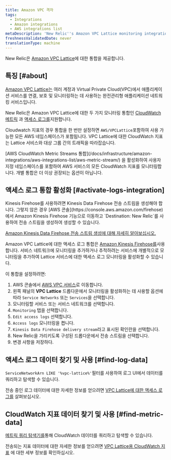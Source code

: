 ```yaml
---
title: Amazon VPC 격자
tags:
  - Integrations
  - Amazon integrations
  - AWS integrations list
metaDescription: 'New Relic''s Amazon VPC Lattice monitoring integration: how to enable it, and the data it reports.'
freshnessValidatedDate: never
translationType: machine
---
```


New Relic은 [Amazon VPC Lattice](https://docs.aws.amazon.com/vpc-lattice/latest/ug/what-is-vpc-lattice.html)에 대한 통합을 제공합니다.

## 특징 [#about]

[Amazon VPC Lattice는](https://aws.amazon.com/vpc/lattice/) 여러 계정과 Virtual Private Cloud(VPC)에서 애플리케이션 서비스를 연결, 보호 및 모니터링하는 데 사용하는 완전관리형 애플리케이션 네트워킹 서비스입니다.

New Relic은 Amazon VPC Lattice에 대한 두 가지 모니터링 통합인 [CloudWatch 메트릭](https://docs.aws.amazon.com/vpc-lattice/latest/ug/monitoring-cloudwatch.html) 과 [액세스 로그를](https://docs.aws.amazon.com/vpc-lattice/latest/ug/monitoring-access-logs.html)지원합니다.

Cloudwatch 지표의 경우 통합을 한 번만 설정하면 `AWS/VPCLattice`포함하여 사용 가능한 모든 AWS 네임스페이스가 포함됩니다. VPC Lattice에 대한 CloudWatch 지표는 Lattice 서비스와 대상 그룹 간의 트래픽을 따라잡습니다.

<Callout variant="important">
  [AWS CloudWatch Metric Streams 통합](/docs/infrastructure/amazon-integrations/aws-integrations-list/aws-metric-stream/) 을 활성화하여 사용자 지정 네임스페이스를 포함하여 AWS 서비스의 모든 CloudWatch 지표를 모니터링합니다. 개별 통합은 더 이상 권장되는 옵션이 아닙니다.
</Callout>

## 액세스 로그 통합 활성화 [#activate-logs-integration]

<Callout variant="important">
  Kinesis Firehose를 사용하려면 Kinesis Data Firehose 전송 스트림을 생성해야 합니다. 그렇지 않은 경우 [AWS 콘솔](https://console.aws.amazon.com/firehose) 에서 Amazon Kinesis Firehose 기능으로 이동하고 `Destination: New Relic`를 사용하여 전송 스트림을 생성하여 생성할 수 있습니다.

  [Amazon Kinesis Data Firehose 전송 스트림 생성에 대해 자세히 알아보십시오.](https://docs.aws.amazon.com/firehose/latest/dev/basic-create.html?icmpid=docs_console_unmapped)
</Callout>

Amazon VPC Lattice에 대한 액세스 로그 통합은 [Amazon Kinesis Firehose를](https://aws.amazon.com/kinesis/data-firehose/)사용합니다. 서비스 네트워크에 모니터링을 추가하거나 추적하려는 서비스에 개별적으로 모니터링을 추가하여 Lattice 서비스에 대한 액세스 로그 모니터링을 활성화할 수 있습니다.

이 통합을 설정하려면:

1. AWS 콘솔에서 [AWS VPC 서비스](https://console.aws.amazon.com/vpc)로 이동합니다.
2. 왼쪽 패널의 **VPC Lattice** 드롭다운에서 모니터링을 활성화하는 데 사용할 옵션에 따라 `Service Networks` 또는 `Services`을 선택합니다.
3. 모니터링할 서비스 또는 서비스 네트워크를 선택합니다.
4. `Monitoring` 탭을 선택합니다.
5. `Edit access logs` 선택합니다.
6. `Access logs` 모니터링을 켭니다.
7. `Kinesis Data Firehose delivery stream`라고 표시된 확인란을 선택합니다.
8. New Relic을 가리키도록 구성된 드롭다운에서 전송 스트림을 선택합니다.
9. 변경 사항을 저장하다.

## 액세스 로그 데이터 찾기 및 사용 [#find-log-data]

`ServiceNetworkArn LIKE '%vpc-lattice%'`필터를 사용하여 로그 UI에서 데이터를 쿼리하고 탐색할 수 있습니다.

전송 중인 로그 데이터에 대한 자세한 정보를 얻으려면 [VPC Lattice에 대한 액세스 로그를](https://docs.aws.amazon.com/vpc-lattice/latest/ug/monitoring-access-logs.html) 살펴보십시오.

## CloudWatch 지표 데이터 찾기 및 사용 [#find-metric-data]

[메트릭 쿼리 탐색기를](https://docs.newrelic.com/docs/data-apis/understand-data/metric-data/query-metric-data-type/)통해 CloudWatch 데이터를 쿼리하고 탐색할 수 있습니다.

전송되는 지표 데이터에 대한 자세한 정보를 얻으려면 [VPC Lattice용 CloudWatch 지표](https://docs.aws.amazon.com/vpc-lattice/latest/ug/monitoring-cloudwatch.html) 에 대한 세부 정보를 확인하십시오.
